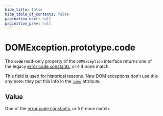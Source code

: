 ```yaml
---
hide_title: false
hide_table_of_contents: false
pagination_next: null
pagination_prev: null
---
```


# DOMException.prototype.code

The **`code`** read-only property of the `DOMException` interface returns one of the legacy [error code constants](./DOMException.mdx#error-names), or `0` if none match.

This field is used for historical reasons. New DOM exceptions don't use this anymore: they put this info in the [`name`](./name.mdx) attribute.

## Value

One of the [error code constants](./DOMException.mdx#error-names), or `0` if none match.
